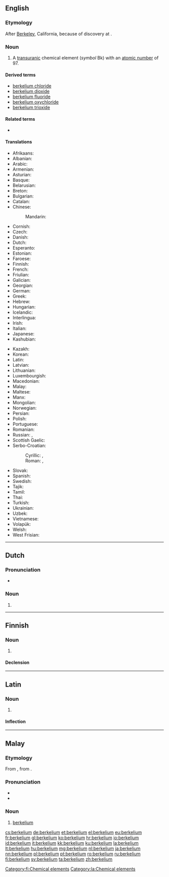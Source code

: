 {{also|Berkelium}}
==English==

{{elements|Bk|curium|Cm|californium|Cf}}

===Etymology===
After [[Berkeley]], California, because of discovery at {{w|UC Berkeley}}.

===Noun===
{{en-noun|-}}
{{wikipedia}}

# A [[transuranic]] chemical element (''symbol'' Bk) with an [[atomic number]] of 97.

====Derived terms====
* [[berkelium chloride]]
* [[berkelium dioxide]]
* [[berkelium fluoride]]
* [[berkelium oxychloride]]
* [[berkelium trioxide]]

====Related terms====
* {{w|Berkeley, California|Berkeley}}

====Translations====
{{trans-top|transuranic chemical element}}
* Afrikaans: {{t|af|berkelium}}
* Albanian: {{t|sq|berkelium}}
* Arabic: {{t|ar|بركليوم|tr=birkílyum|m}}
* Armenian: {{t|hy|բերկլիում|tr=berklium}}
* Asturian: {{t|ast|berkeliu|m}}
* Basque: {{t|eu|berkelioa}}
* Belarusian: {{t|be|берклiй|tr=bérklij|m}}
* Breton: {{t|br|berkeliom}}
* Bulgarian: {{t|bg|берклий|m|tr=bérklij}}
* Catalan: {{t|ca|berkeli|m}}
* Chinese:
*: Mandarin: {{t+|cmn|锫|tr=péi}}
* Cornish: {{t|kw|berkelyum}}
* Czech: {{t+|cs|berkelium}}
* Danish: {{t|da|berkelium}}
* Dutch: {{t+|nl|berkelium|n}}
* Esperanto: {{t|eo|berkelio}}
* Estonian: {{t|et|berkeelium}}
* Faroese: {{t|fo|berkelium}}
* Finnish: {{t+|fi|berkelium}}
* French: {{t+|fr|berkélium|m}}
* Friulian: {{t|fur|bercheli}}
* Galician: {{t+|gl|berkelio|m}}
* Georgian: {{t|ka|ბერკლიუმი|tr=berkliumi}}
* German: {{t+|de|Berkelium|n}}
* Greek: {{t+|el|μπερκέλιο|n|tr=berkélio}}
* Hebrew: {{t+|he|ברקליום|tr=berkliyum}}
* Hungarian: {{t+|hu|berkélium}}
* Icelandic: {{t+|is|berkelín}}
* Interlingua: {{t|ia|berkelium}}
* Irish: {{t|ga|beircéiliam}}
* Italian: {{t+|it|berkelio|m}}
* Japanese: {{t+|ja|バークリウム|tr=bākuriumu}}
* Kashubian: {{t|csb|bekerél}}
{{trans-mid}}
* Kazakh: {{t|kk|беркелий|tr=berkelii|sc=Cyrl}}
* Korean: {{t+|ko|버클륨|sc=Hang|tr=beokeullyum}}
* Latin: {{t+|la|berkelium}}
* Latvian: {{t|lv|berklijs}}
* Lithuanian: {{t+|lt|berklis}}
* Luxembourgish: {{t|lb|Berkelium}}
* Macedonian: {{t|mk|беркелиум|tr=berkélium|m}}
* Malay: {{t|ms|berkelium}}
* Maltese: {{t|mt|berkeljum}}
* Manx: {{t|gv|berkelium}}
* Mongolian: {{t|mn|беркли|tr=berkli}}
* Norwegian: {{t|no|berkelium}}
* Persian: {{t|fa|برکلیم|tr=berkeliom}}
* Polish: {{t+|pl|berkel|m}}
* Portuguese: {{t+|pt|berquélio|m}}
* Romanian: {{t+|ro|berkeliu|n}}
* Russian: {{t|ru|беркелий|m|tr=berkélij}}, {{t+|ru|берклий|m|tr=bérklij}}
* Scottish Gaelic: {{t|gd|beircèiliam}}
* Serbo-Croatian:
*: Cyrillic: {{t|sh|беркелиj|m}}, {{t|sh|беркелиjум|m}}
*: Roman: {{t|sh|berkelij|m}}, {{t|sh|berkelijum|m}}
* Slovak: {{t|sk|berkelium}}
* Spanish: {{t+|es|berkelio|m}}
* Swedish: {{t+|sv|berkelium}}
* Tajik: {{t|tg|берклий|tr=berklij}}
* Tamil: {{t|ta|பெர்கெலியம்|tr=perkeliyam}}
* Thai: {{t|th|เบอร์คีเลียม|tr=boekhīliam}}
* Turkish: {{t+|tr|berkelyum}}
* Ukrainian: {{t|uk|беркелiй|tr=berkélij|m}}
* Uzbek: {{t|uz|берклий|tr=berkliy|sc=Cyrl}}
* Vietnamese: {{t|vi|beckeli}}
* Volapük: {{t+|vo|berkelin}}
* Welsh: {{t|cy|berkeliwm}}
* West Frisian: {{t|fy|berkelium}}
{{trans-bottom}}

----

==Dutch==
{{wikipedia|lang=nl}}
{{elements|Bk|curium|Cm|californium|Cf|lang=nl}}

===Pronunciation===
* {{audio|Nl-berkelium.ogg|Audio}}

===Noun===
{{nl-noun|n|-|-}}

# {{l/en|berkelium}}

----

==Finnish==
{{wikipedia|lang=fi}}

===Noun===
{{fi-noun}}

# {{l/en|berkelium}}

====Declension====
{{fi-decl-tuoli|berkelium|nopl=1|i=0}}

[[Category:fi:Chemical elements]]

----

==Latin==
{{wikipedia|lang=la}}

===Noun===
{{la-noun|berkelium|berkelii|berkeliī|n|second}}

# {{l/en|berkelium}}

====Inflection====
{{la-decl-2nd-N|berkeli}}

[[Category:la:Chemical elements]]

----

==Malay==
{{wikipedia|lang=ms}}
{{elements|Bk|kurium|Cm|kalifornium|Cf|lang=ms}}

===Etymology===
From {{etyl|en|ms}} {{term|berkelium|lang=en}}, from {{term|Berkeley|lang=en}}.

===Pronunciation===
* {{IPA|[bɛ(r)keliom]|[bɛ(r)keliəm]|lang=ms}}
* {{rhymes|iom|jom|om|lang=ms}}

===Noun===
{{head|ms|noun}}

# [[#English|berkelium]] {{gloss|chemical element}}

[[cs:berkelium]]
[[de:berkelium]]
[[et:berkelium]]
[[el:berkelium]]
[[eu:berkelium]]
[[fr:berkelium]]
[[gl:berkelium]]
[[ko:berkelium]]
[[hr:berkelium]]
[[io:berkelium]]
[[id:berkelium]]
[[it:berkelium]]
[[kk:berkelium]]
[[ku:berkelium]]
[[la:berkelium]]
[[lt:berkelium]]
[[hu:berkelium]]
[[mg:berkelium]]
[[nl:berkelium]]
[[ja:berkelium]]
[[nn:berkelium]]
[[pl:berkelium]]
[[pt:berkelium]]
[[ro:berkelium]]
[[ru:berkelium]]
[[fi:berkelium]]
[[sv:berkelium]]
[[ta:berkelium]]
[[zh:berkelium]]